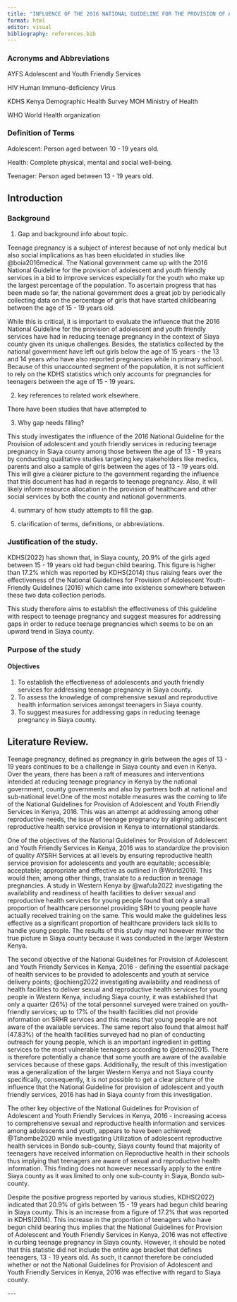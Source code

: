 ```yaml
---
title: "INFLUENCE OF THE 2016 NATIONAL GUIDELINE FOR THE PROVISION OF ADOLESCENT AND YOUTH FRIENDLY SERVICES IN REDUCING TEENAGE PREGNANCY IN SIAYA COUNTY"
format: html
editor: visual
bibliography: references.bib
---
```


### Acronyms and Abbreviations

AYFS Adolescent and Youth Friendly Services

HIV Human Immuno-deficiency Virus

KDHS Kenya Demographic Health Survey MOH Ministry of Health

WHO World Health organization

### Definition of Terms

Adolescent: Person aged between 10 - 19 years old.

Health: Complete physical, mental and social well-being.

Teenager: Person aged between 13 - 19 years old.

## Introduction

### Background

1.  Gap and background info about topic.

Teenage pregnancy is a subject of interest because of not only medical but also social implications as has been elucidated in studies like @boia2016medical. The National government came up with the 2016 National Guideline for the provision of adolescent and youth friendly services in a bid to improve services especially for the youth who make up the largest percentage of the population. To ascertain progress that has been made so far, the national government does a great job by periodically collecting data on the percentage of girls that have started childbearing between the age of 15 - 19 years old.

While this is critical, it is important to evaluate the influence that the 2016 National Guideline for the provision of adolescent and youth friendly services have had in reducing teenage pregnancy in the context of Siaya county given its unique challenges. Besides, the statistics collected by the national government have left out girls below the age of 15 years - the 13 and 14 years who have also reported pregnancies while in primary school. Because of this unaccounted segment of the population, it is not sufficient to rely on the KDHS statistics which only accounts for pregnancies for teenagers between the age of 15 - 19 years.

2.  key references to related work elsewhere.

There have been studies that have attempted to

3.  Why gap needs filling?

This study investigates the influence of the 2016 National Guideline for the Provision of adolescent and youth friendly services in reducing teenage pregnancy in Siaya county among those between the age of 13 - 19 years by conducting qualitative studies targeting key stakeholders like medics, parents and also a sample of girls between the ages of 13 - 19 years old. This will give a clearer picture to the government regarding the influence that this document has had in regards to teenage pregnancy. Also, it will likely inform resource allocation in the provision of healthcare and other social services by both the county and national governments.

4.  summary of how study attempts to fill the gap.

5.  clarification of terms, definitions, or abbreviations.

### Justification of the study.

KDHS(2022) has shown that, in Siaya county, 20.9% of the girls aged between 15 - 19 years old had begun child bearing. This figure is higher than 17.2% which was reported by KDHS(2014) thus raising fears over the effectiveness of the National Guidelines for Provision of Adolescent Youth-Friendly Guidelines (2016) which came into existence somewhere between these two data collection periods.

This study therefore aims to establish the effectiveness of this guideline with respect to teenage pregnancy and suggest measures for addressing gaps in order to reduce teenage pregnancies which seems to be on an upward trend in Siaya county.

### Purpose of the study

#### Objectives

1.  To establish the effectiveness of adolescents and youth friendly services for addressing teenage pregnancy in Siaya county.
2.  To assess the knowledge of comprehensive sexual and reproductive health information services amongst teenagers in Siaya county.
3.  To suggest measures for addressing gaps in reducing teenage pregnancy in Siaya county.

## Literature Review.

Teenage pregnancy, defined as pregnancy in girls between the ages of 13 - 19 years continues to be a challenge in Siaya county and even in Kenya. Over the years, there has been a raft of measures and interventions intended at reducing teenage pregnancy in Kenya by the national government, county governments and also by partners both at national and sub-national level.One of the most notable measures was the coming to life of the National Guidelines for Provision of Adolescent and Youth Friendly Services in Kenya, 2016. This was an attempt at addressing among other reproductive needs, the issue of teenage pregnancy by aligning adolescent reproductive health service provision in Kenya to international standards.

One of the objectives of the National Guidelines for Provision of Adolescent and Youth Friendly Services in Kenya, 2016 was to standardize the provision of quality AYSRH Services at all levels by ensuring reproductive health service provision for adolescents and youth are equitable; accessible; acceptable; appropriate and effective as outlined in @World2019. This would then, among other things, translate to a reduction in teenage pregnancies. A study in Western Kenya by @wafula2022 investigating the availability and readiness of health facilities to deliver sexual and reproductive health services for young people found that only a small proportion of healthcare personnel providing SRH to young people have actually received training on the same. This would make the guidelines less effective as a significant proportion of healthcare providers lack skills to handle young people. The results of this study may not however mirror the true picture in Siaya county because it was conducted in the larger Western Kenya.

The second objective of the National Guidelines for Provision of Adolescent and Youth Friendly Services in Kenya, 2016 - defining the essential package of health services to be provided to adolescents and youth at service delivery points; @ochieng2022 investigating availability and readiness of health facilities to deliver sexual and reproductive health services for young people in Western Kenya, including Siaya county, it was established that only a quarter (26%) of the total personnel surveyed were trained on youth-friendly services; up to 17% of the health facilities did not provide information on SRHR services and this means that young people are not aware of the available services. The same report also found that almost half (47.83%) of the health facilities surveyed had no plan of conducting outreach for young people, which is an important ingredient in getting services to the most vulnerable teenagers according to @denno2015. There is therefore potentially a chance that some youth are aware of the available services because of these gaps. Additionally, the result of this investigation was a generalization of the larger Western Kenya and not Siaya county specifically, consequently, it is not possible to get a clear picture of the influence that the National Guideline for provision of adolescent and youth friendly services, 2016 has had in Siaya county from this investigation.

The other key objective of the National Guidelines for Provision of Adolescent and Youth Friendly Services in Kenya, 2016 - increasing access to comprehensive sexual and reproductive health information and services among adolescents and youth, appears to have been achieved; @Tshombe2020 while investigating Utilization of adolescent reproductive health services in Bondo sub-county, Siaya county found that majority of teenagers have received information on Reproductive health in their schools thus implying that teenagers are aware of sexual and reproductive health information. This finding does not however necessarily apply to the entire Siaya county as it was limited to only one sub-county in Siaya, Bondo sub-county.

Despite the positive progress reported by various studies, KDHS(2022) indicated that 20.9% of girls between 15 - 19 years had begun child bearing in Siaya county. This is an increase from a figure of 17.2% that was reported in KDHS(2014). This increase in the proportion of teenagers who have begun child bearing thus implies that the National Guidelines for Provision of Adolescent and Youth Friendly Services in Kenya, 2016 was not effective in curbing teenage pregnancy in Siaya county. However, it should be noted that this statistic did not include the entire age bracket that defines teenagers, 13 - 19 years old. As such, it cannot therefore be concluded whether or not the National Guidelines for Provision of Adolescent and Youth Friendly Services in Kenya, 2016 was effective with regard to Siaya county.

\-\--
